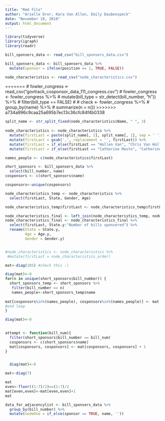 ```yaml
---
title: "Rmd File"
author: "Arielle Dror, Kara Van Allen, Emily Daubenspeck"
date: "November 18, 2018"
output: html_document
---
```



```r
library(tidyverse)
library(igraph)
library(readr)

bill_sponsers_data <- read_csv("bill_sponsers_data.csv")

bill_sponsers_data <- bill_sponsers_data %>%
  mutate(sponsor = ifelse(position == 1, TRUE, FALSE))

node_characteristics <- read_csv("node_characteristics.csv")
```
=======
# fowler_congress <- read_csv("govtrack_cosponsor_data_111_congress.csv")
# fowler_congress <- fowler_congress %>%
#   mutate(bill_type = str_detect(bill_number, "h")) %>%
#   filter(bill_type == FALSE)
# 
# check <- fowler_congress %>%
#   group_by(name) %>%
#   summarize(n = n())
>>>>>>> a734a996c9caa25a695b7ec13c36cfc84f4b0338

```r
split_name <- str_split_fixed(node_characteristics$Name, " ", 3)
  
node_characteristics <- node_characteristics %>%
  mutate(firstLast = paste(split_name[, 2], split_name[, 1], sep = ' ')) %>%
  mutate(firstLast = gsub(',', replacement = '', firstLast)) %>%
  mutate(firstLast = if_else(firstLast == "Hollen Van", "Chris Van Hollen", firstLast)) %>%
  mutate(firstLast = if_else(firstLast == "Catherine Masto", "Catherine Cortez Masto", firstLast))

names_people <- c(node_characteristics$firstLast)

short_sponsors <- bill_sponsers_data %>%
  select(bill_number, name)
cosponsors <- c(short_sponsors$name)

cosponsors<-unique(cosponsors)

node_characteristics_temp <- node_characteristics %>%
  select(firstLast, State, Gender, Age)

node_characteristics_temp$firstLast <- node_characteristics_temp$firstLast[order(match(node_characteristics_temp$firstLast,cosponsors))]

node_characteristics_final <- left_join(node_characteristics_temp, node_characteristics, by = "firstLast")
node_characteristics_final <- node_characteristics_final %>%
  select(firstLast, State.y:"Number of bills sponsered") %>%
  rename(State = State.y,
         Age = Age.y,
         Gender = Gender.y)


#node_characteristics <- node_characteristics %>%
 #mutate(firstLast = node_characteristics_order)

mat<-diag(105) #check this :)

diag(mat)<-0 
for(n in unique(short_sponsors$bill_number)) {
  short_sponsors_temp <- short_sponsors %>%
   filter(bill_number == n)
   names_people<-short_sponsors_temp$name
 
mat[cosponsors%in%(names_people), cosponsors%in%(names_people)] <- mat[cosponsors%in%(names_people), cosponsors%in%(names_people)] + 1
#end loop
}

diag(mat)<-0
 

attempt <- function(bill_num){
  filter(short_sponsors$bill_number == bill_num)
  cosponsors <- c(short_sponsors$name)
  mat[cosponsors, cosponsors] <- mat[cosponsors, cosponsors] + 1
}


  diag(mat)<-0
```

```r
mat<-diag(7)

mat
even<-floor((1:7)/2)==(1:7)/2
mat[even,even]<-mat[even,even]+1
mat
```


```r
data_for_adjacencylist <- bill_sponsers_data %>%
  group_by(bill_number) %>%
  mutate(nodeOne = if_else(sponsor == TRUE, name, ''))
  
```